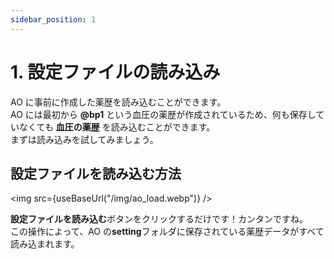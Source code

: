 ```yaml
---
sidebar_position: 1
---
```



# 1. 設定ファイルの読み込み

AO に事前に作成した薬歴を読み込むことができます。  
AO には最初から **@bp1** という血圧の薬歴が作成されているため、何も保存していなくても **血圧の薬歴** を読み込むことができます。  
まずは読み込みを試してみましょう。

## 設定ファイルを読み込む方法

<img src={useBaseUrl("/img/ao_load.webp")} />

**設定ファイルを読み込む**ボタンをクリックするだけです！カンタンですね。  
この操作によって、AO の**setting**フォルダに保存されている薬歴データがすべて読み込まれます。
